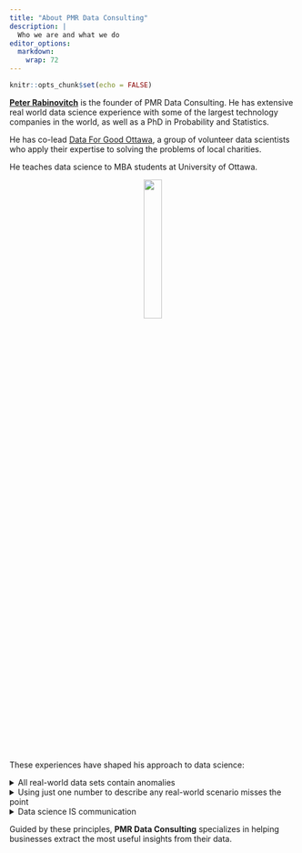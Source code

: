 ```yaml
---
title: "About PMR Data Consulting"
description: |
  Who we are and what we do
editor_options: 
  markdown: 
    wrap: 72
---
```


```r
knitr::opts_chunk$set(echo = FALSE)
```

[**Peter Rabinovitch**](https://www.linkedin.com/in/peter-rabinovitch/)
is the founder of PMR Data Consulting. He has extensive real world data
science experience with some of the largest technology companies in the
world, as well as a PhD in Probability and Statistics.

He has co-lead [Data For Good Ottawa](https://ottawa.dataforgood.ca/), a
group of volunteer data scientists who apply their expertise to solving
the problems of local charities.

He teaches data science to MBA students at University of Ottawa.

<center>![](peter.png){width="25%"}</center>

<br>

These experiences have shaped his approach to data science:

<details>

<summary>All real-world data sets contain anomalies</summary>

They may be data entry errors, coding errors, or some facet of your
business that you do not yet understand.

-   The important question is what do they mean to my business?

    -   How can you modify the data entry procedure to eliminate the
        errors?

    -   What code need to be changed and how can you prevent similar
        errors from happening again

    -   What insights are they clues to?

-   Even the best data sets contain anomalies, and it is the job of the
    data scientist to ensure that they are caught, mitigated, and most
    importantly, that the impact of any such anomalies is understood by
    stakeholders before business decisions are made.

</details>

<details>

<summary>Using just one number to describe any real-world scenario
misses the point</summary>

Any non-trivial problem is too complicated to be captured bu just one
metric. One also need to know a likely range for the metric (eg. a
confidence interval), and how this metric interacts with other metrics.

-   For example would you prefer to make a decision on staring a project
    knowing just the average ROI, or would you prefer to know the range
    of likely ROIs the project would generate?

</details>

<details>

<summary>Data science IS communication</summary>

It is not enough to do statistics, machine learning, etc. The results
must be communicated to stakeholders in their language in such a way
that the implications of the data science work are clear, or the project
will have no business impact, as people will not base decisions on what
they don't understand.

</details>

Guided by these principles, **PMR Data Consulting** specializes in
helping businesses extract the most useful insights from their data.
